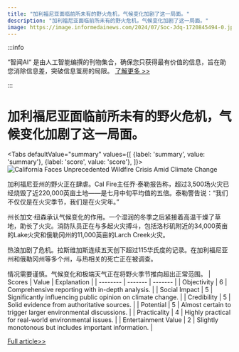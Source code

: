 ```yaml
---
title: "加利福尼亚面临前所未有的野火危机，气候变化加剧了这一局面。"
description: "加利福尼亚面临前所未有的野火危机，气候变化加剧了这一局面。"
image: https://image.informedainews.com/2024/07/Soc-Jdq-1720845494-0.jpg
---
```



:::info

“智闻AI“ 是由人工智能编撰的刊物集合，确保您只获得最有价值的信息，旨在助您消除信息差，突破信息茧房的局限。  [了解更多 >>](/)

:::

# 加利福尼亚面临前所未有的野火危机，气候变化加剧了这一局面。


<Tabs
	defaultValue="summary"
	values={[
	{label: 'summary', value: 'summary'},
	{label: 'score', value: 'score'},
]}>
<TabItem value="summary">
<img
  src="https://image.informedainews.com/2024/07/Soc-Jdq-1720845494-0.jpg"
  alt="California Faces Unprecedented Wildfire Crisis Amid Climate Change"
/>



加利福尼亚州的野火正在肆虐。Cal Fire主任乔·泰勒报告称，超过3,500场火灾已经烧毁了近220,000英亩土地——是七月中旬平均值的五倍。泰勒警告说：“我们不仅仅是在火灾季节，我们是在火灾年。”

州长加文·纽森承认气候变化的作用。一个湿润的冬季之后紧接着高温干燥了草地，助长了火灾。消防队员正在与多起火灾搏斗，包括洛杉矶附近的34,000英亩的Lake火灾和俄勒冈州的11,000英亩的Larch Creek火灾。

热浪加剧了危机。拉斯维加斯连续五天创下超过115华氏度的记录。在加利福尼亚州和俄勒冈州等多个州，与热相关的死亡正在被调查。

情况需要谨慎。气候变化和极端天气正在将野火季节推向超出正常范围。
</TabItem>
<TabItem value="score">
	| Scores     | Value   | Explanation |
	| -------- | ------- | ------- |
	| Objectivity  | 6    | Comprehensive reporting with in-depth analysis.    |
	| Social Impact | 5     | Significantly influencing public opinion on climate change.    |
	| Credibility    | 5    | Solid evidence from authoritative sources.    |
	| Potential    | 5    | Almost certain to trigger larger environmental discussions.    |
	| Practicality    | 4    | Highly practical for real-world environmental issues.    |
	| Entertainment Value    | 2    | Slightly monotonous but includes important information.    |
</TabItem>
</Tabs>

[Full article>>](https://www.theguardian.com/us-news/article/2024/jul/11/california-wildfires-burn-damage)
